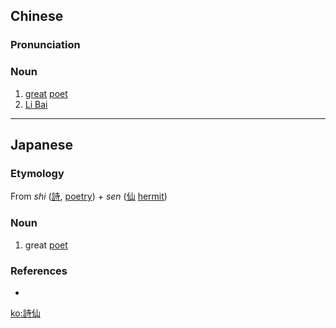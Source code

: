 {{also|诗仙}}
==Chinese==
{{zh-forms|s=诗仙}}

===Pronunciation===
{{zh-pron
|m=shīxiān
|cat=n
}}

===Noun===
{{zh-noun}}

# [[great]] [[poet]]
# [[w:Li Bai|Li Bai]]

----

==Japanese==
{{ja-kanjitab|し|せん|yomi=on}}

===Etymology===
From ''shi'' ([[詩]], [[poetry]]) + ''sen'' ([[仙]] [[hermit]])

===Noun===
{{ja-noun|しせん}}

# great [[poet]]

===References===
* {{R:Shogakukan}}

[[ko:詩仙]]